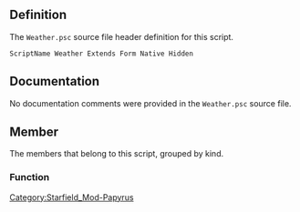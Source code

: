 {{Script_Object_Summary
| title = Weather
| name = [[SFM:Script-Weather|Weather]]
| extends = [[SFM:Script-Form|Form]] → [[SFM:Script-ScriptObject|ScriptObject]]
| flags = Native, Hidden
}}


== Definition ==
The <code>Weather.psc</code> source file header definition for this script.

<source lang="papyrus">
ScriptName Weather Extends Form Native Hidden
</source>


== Documentation ==
No documentation comments were provided in the <code>Weather.psc</code> source file.


== Member ==
The members that belong to this script, grouped by kind.

=== Function ===
{{Script_Object_Member_Summary
| title = EnableAmbientParticles
| script = [[SFM:Script-Weather|Weather]]
| name = [[SFM:Script-Weather/EnableAmbientParticles|EnableAmbientParticles]]
| kind = Function
| flags = Native Global
| parameters = bool abEnable = true
| documentation = Turns on/off ambient particles in the sky
}}

{{Script_Object_Member_Summary
| title = FindWeather
| script = [[SFM:Script-Weather|Weather]]
| name = [[SFM:Script-Weather/FindWeather|FindWeather]]
| kind = Function
| flags = Native Global
| returns = Weather
| parameters = Keyword aKeyword
| documentation = Finds a weather from the current region/climate whose classification matches the given one.
}}

{{Script_Object_Member_Summary
| title = ForceActive
| script = [[SFM:Script-Weather|Weather]]
| name = [[SFM:Script-Weather/ForceActive|ForceActive]]
| kind = Function
| flags = Native
| parameters = bool abOverride = false
| documentation = Forces the active weather on the sky to be this weather.
}}

{{Script_Object_Member_Summary
| title = GetClassification
| script = [[SFM:Script-Weather|Weather]]
| name = [[SFM:Script-Weather/GetClassification|GetClassification]]
| kind = Function
| flags = Native
| returns = Keyword[]
| documentation = Gets this weather's classification keywords
}}

{{Script_Object_Member_Summary
| title = GetCurrentWeather
| script = [[SFM:Script-Weather|Weather]]
| name = [[SFM:Script-Weather/GetCurrentWeather|GetCurrentWeather]]
| kind = Function
| flags = Native Global
| returns = Weather
| documentation = Gets the sky's current weather
}}

{{Script_Object_Member_Summary
| title = GetCurrentWeatherTransition
| script = [[SFM:Script-Weather|Weather]]
| name = [[SFM:Script-Weather/GetCurrentWeatherTransition|GetCurrentWeatherTransition]]
| kind = Function
| flags = Native Global
| returns = float
| documentation = Gets the transition percentage of the current weather
}}

{{Script_Object_Member_Summary
| title = GetOutgoingWeather
| script = [[SFM:Script-Weather|Weather]]
| name = [[SFM:Script-Weather/GetOutgoingWeather|GetOutgoingWeather]]
| kind = Function
| flags = Native Global
| returns = Weather
| documentation = Gets the sky's outgoing weather
}}

{{Script_Object_Member_Summary
| title = GetSkyMode
| script = [[SFM:Script-Weather|Weather]]
| name = [[SFM:Script-Weather/GetSkyMode|GetSkyMode]]
| kind = Function
| flags = Native Global
| returns = int
| documentation = Gets the sky's current mode
0 - No sky (SM_NONE)
1 - Interior (SM_INTERIOR)
2 - Skydome only (SM_SKYDOME_ONLY)
3 - Full sky (SM_FULL)
}}

{{Script_Object_Member_Summary
| title = ReleaseOverride
| script = [[SFM:Script-Weather|Weather]]
| name = [[SFM:Script-Weather/ReleaseOverride|ReleaseOverride]]
| kind = Function
| flags = Native Global
| documentation = Tells the sky to release its overriding weather.
}}

{{Script_Object_Member_Summary
| title = SetActive
| script = [[SFM:Script-Weather|Weather]]
| name = [[SFM:Script-Weather/SetActive|SetActive]]
| kind = Function
| flags = Native
| parameters = bool abOverride = false, bool abAccelerate = false
| documentation = Sets the active weather on the sky to be this weather.
}}


[[Category:Starfield_Mod-Papyrus]]
